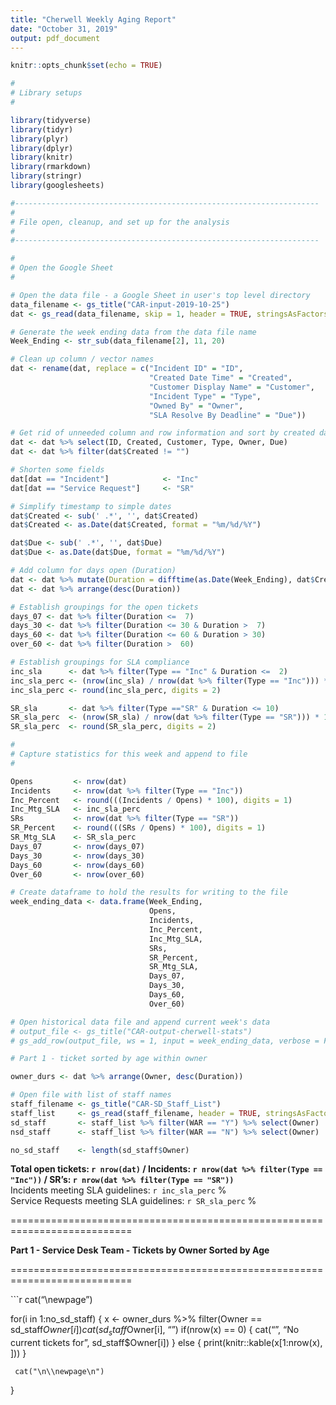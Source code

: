 ```yaml
---
title: "Cherwell Weekly Aging Report"
date: "October 31, 2019"
output: pdf_document
---
```



```r
knitr::opts_chunk$set(echo = TRUE)
```

```r
#
# Library setups
#

library(tidyverse)
library(tidyr)
library(plyr)
library(dplyr)
library(knitr)
library(rmarkdown)
library(stringr)
library(googlesheets)

#--------------------------------------------------------------------
#
# File open, cleanup, and set up for the analysis
#
#--------------------------------------------------------------------

#
# Open the Google Sheet
#

# Open the data file - a Google Sheet in user's top level directory
data_filename <- gs_title("CAR-input-2019-10-25")
dat <- gs_read(data_filename, skip = 1, header = TRUE, stringsAsFactors = FALSE)

# Generate the week ending data from the data file name
Week_Ending <- str_sub(data_filename[2], 11, 20)

# Clean up column / vector names
dat <- rename(dat, replace = c("Incident ID" = "ID",
                               "Created Date Time" = "Created",
                               "Customer Display Name" = "Customer",
                               "Incident Type" = "Type",
                               "Owned By" = "Owner",
                               "SLA Resolve By Deadline" = "Due"))

# Get rid of unneeded column and row information and sort by created date
dat <- dat %>% select(ID, Created, Customer, Type, Owner, Due)
dat <- dat %>% filter(dat$Created != "")

# Shorten some fields
dat[dat == "Incident"]            <- "Inc"
dat[dat == "Service Request"]     <- "SR"

# Simplify timestamp to simple dates
dat$Created <- sub(' .*', '', dat$Created)
dat$Created <- as.Date(dat$Created, format = "%m/%d/%Y")

dat$Due <- sub(' .*', '', dat$Due)
dat$Due <- as.Date(dat$Due, format = "%m/%d/%Y")

# Add column for days open (Duration)
dat <- dat %>% mutate(Duration = difftime(as.Date(Week_Ending), dat$Created, units = "days"))
dat <- dat %>% arrange(desc(Duration))

# Establish groupings for the open tickets
days_07 <- dat %>% filter(Duration <=  7) 
days_30 <- dat %>% filter(Duration <= 30 & Duration >  7) 
days_60 <- dat %>% filter(Duration <= 60 & Duration > 30) 
over_60 <- dat %>% filter(Duration >  60) 

# Establish groupings for SLA compliance
inc_sla      <- dat %>% filter(Type == "Inc" & Duration <=  2) 
inc_sla_perc <- (nrow(inc_sla) / nrow(dat %>% filter(Type == "Inc"))) * 100
inc_sla_perc <- round(inc_sla_perc, digits = 2)

SR_sla       <- dat %>% filter(Type =="SR" & Duration <= 10) 
SR_sla_perc  <- (nrow(SR_sla) / nrow(dat %>% filter(Type == "SR"))) * 100
SR_sla_perc  <- round(SR_sla_perc, digits = 2)

#
# Capture statistics for this week and append to file
#

Opens         <- nrow(dat)
Incidents     <- nrow(dat %>% filter(Type == "Inc"))
Inc_Percent   <- round(((Incidents / Opens) * 100), digits = 1)
Inc_Mtg_SLA   <- inc_sla_perc
SRs           <- nrow(dat %>% filter(Type == "SR"))
SR_Percent    <- round(((SRs / Opens) * 100), digits = 1)
SR_Mtg_SLA    <- SR_sla_perc
Days_07       <- nrow(days_07)
Days_30       <- nrow(days_30)
Days_60       <- nrow(days_60)
Over_60       <- nrow(over_60)

# Create dataframe to hold the results for writing to the file
week_ending_data <- data.frame(Week_Ending,
                               Opens,
                               Incidents,
                               Inc_Percent,
                               Inc_Mtg_SLA,
                               SRs,
                               SR_Percent,
                               SR_Mtg_SLA,
                               Days_07,
                               Days_30,
                               Days_60,
                               Over_60)

# Open historical data file and append current week's data
# output_file <- gs_title("CAR-output-cherwell-stats")
# gs_add_row(output_file, ws = 1, input = week_ending_data, verbose = FALSE)

# Part 1 - ticket sorted by age within owner

owner_durs <- dat %>% arrange(Owner, desc(Duration)) 

# Open file with list of staff names
staff_filename <- gs_title("CAR-SD_Staff_List")
staff_list     <- gs_read(staff_filename, header = TRUE, stringsAsFactors = TRUE)
sd_staff       <- staff_list %>% filter(WAR == "Y") %>% select(Owner)
nsd_staff      <- staff_list %>% filter(WAR == "N") %>% select(Owner)

no_sd_staff    <- length(sd_staff$Owner)


```


**Total open tickets: `r nrow(dat)` / Incidents: `r nrow(dat %>% filter(Type == "Inc"))` / SR's: `r nrow(dat %>% filter(Type == "SR"))`**  
Incidents meeting SLA guidelines: `r inc_sla_perc` %  
Service Requests meeting SLA guidelines: `r SR_sla_perc` %

===========================================================================

**Part 1 - Service Desk Team - Tickets by Owner Sorted by Age**

===========================================================================

```r

cat("\n\\newpage\n")

for(i in 1:no_sd_staff) {
     x <- owner_durs %>% filter(Owner == sd_staff$Owner[i])
     cat(sd_staff$Owner[i], "\n")
     if(nrow(x) == 0) {
          cat("\n", "No current tickets for", sd_staff$Owner[i])
          } else {
               print(knitr::kable(x[1:nrow(x), ]))
          }

     cat("\n\\newpage\n")
}
